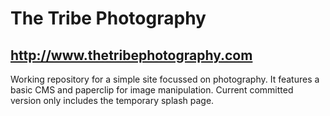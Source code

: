 = The Tribe Photography =

== http://www.thetribephotography.com ==

Working repository for a simple site focussed on photography.  It features a basic CMS and paperclip for image manipulation.  Current committed version only includes the temporary splash page.
